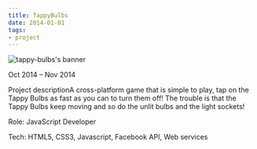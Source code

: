 ```yaml
---
title: TappyBulbs
date: 2014-01-01
tags:
- project
---
```


![tappy-bulbs's banner](./banner.png)

Oct 2014 – Nov 2014

Project descriptionA cross-platform game that is simple to play, tap on the Tappy Bulbs as fast as you can to turn them off! The trouble is that the Tappy Bulbs keep moving and so do the unlit bulbs and the light sockets!

Role: JavaScript Developer

Tech:
HTML5, CSS3, Javascript, Facebook API, Web services
